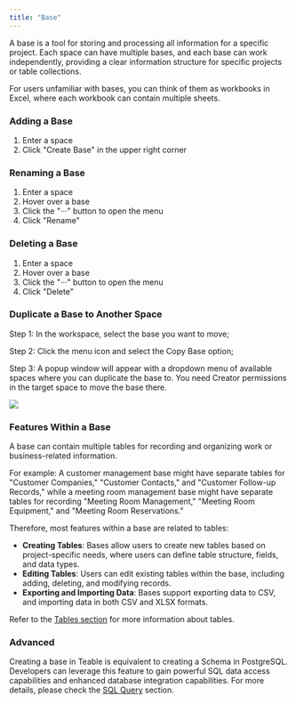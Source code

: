 ```yaml
---
title: "Base"
---
```


A base is a tool for storing and processing all information for a specific project. Each space can have multiple bases, and each base can work independently, providing a clear information structure for specific projects or table collections.

For users unfamiliar with bases, you can think of them as workbooks in Excel, where each workbook can contain multiple sheets.

### Adding a Base

1. Enter a space
2. Click "Create Base" in the upper right corner

### Renaming a Base

1. Enter a space
2. Hover over a base
3. Click the "···" button to open the menu
4. Click "Rename"

### Deleting a Base

1. Enter a space
2. Hover over a base
3. Click the "···" button to open the menu
4. Click "Delete"

### Duplicate a Base to Another Space

Step 1: In the workspace, select the base you want to move;

Step 2: Click the menu icon and select the Copy Base option;

Step 3: A popup window will appear with a dropdown menu of available spaces where you can duplicate the base to. You need Creator permissions in the target space to move the base there.

![](/images/2025-02-14-15-14-05.png)

### Features Within a Base

A base can contain multiple tables for recording and organizing work or business-related information.

For example: A customer management base might have separate tables for "Customer Companies," "Customer Contacts," and "Customer Follow-up Records," while a meeting room management base might have separate tables for recording "Meeting Room Management," "Meeting Room Equipment," and "Meeting Room Reservations."

Therefore, most features within a base are related to tables:

* **Creating Tables**: Bases allow users to create new tables based on project-specific needs, where users can define table structure, fields, and data types.
* **Editing Tables**: Users can edit existing tables within the base, including adding, deleting, and modifying records.
* **Exporting and Importing Data**: Bases support exporting data to CSV, and importing data in both CSV and XLSX formats.

Refer to the [Tables section](/en/basic/table) for more information about tables.

### Advanced

Creating a base in Teable is equivalent to creating a Schema in PostgreSQL. Developers can leverage this feature to gain powerful SQL data access capabilities and enhanced database integration capabilities. For more details, please check the [SQL Query](/en/api-doc/sql-query) section.

